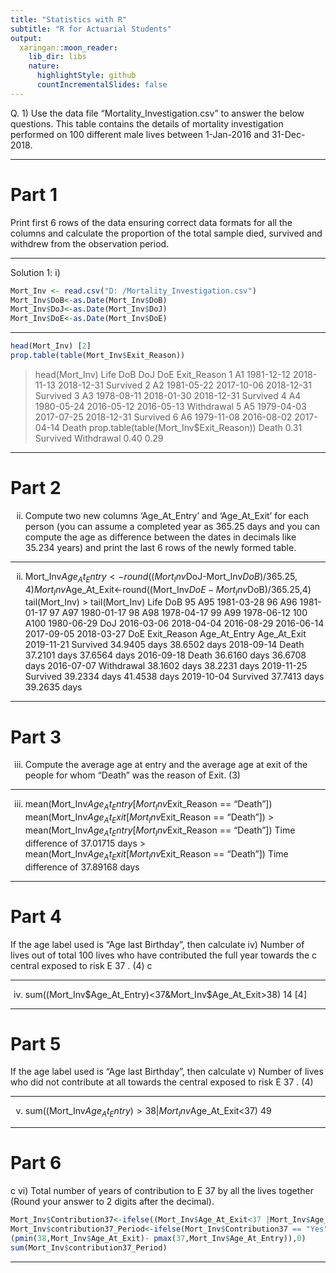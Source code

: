 ```yaml
---
title: "Statistics with R"
subtitle: "R for Actuarial Students"
output:
  xaringan::moon_reader:
    lib_dir: libs
    nature:
      highlightStyle: github
      countIncrementalSlides: false
---
```



Q. 1)
Use the data file “Mortality_Investigation.csv” to answer the below questions. This table
contains the details of mortality investigation performed on 100 different male lives
between 1-Jan-2016 and 31-Dec-2018.

---

Part 1
===========
Print first 6 rows of the data ensuring correct data formats for all the columns and
calculate the proportion of the total sample died, survived and withdrew from the
observation period.

---

Solution 1:
i)
```r
Mort_Inv <- read.csv("D: /Mortality_Investigation.csv")
Mort_Inv$DoB<-as.Date(Mort_Inv$DoB)
Mort_Inv$DoJ<-as.Date(Mort_Inv$DoJ)
Mort_Inv$DoE<-as.Date(Mort_Inv$DoE)

```

---


```r
head(Mort_Inv) [2]
prop.table(table(Mort_Inv$Exit_Reason)) 

```
> head(Mort_Inv)
Life
DoB
DoJ
DoE Exit_Reason
1
A1 1981-12-12 2018-11-13 2018-12-31
Survived
2
A2 1981-05-22 2017-10-06 2018-12-31
Survived
3
A3 1978-08-11 2018-01-30 2018-12-31
Survived
4
A4 1980-05-24 2016-05-12 2016-05-13 Withdrawal
5
A5 1979-04-03 2017-07-25 2018-12-31
Survived
6
A6 1979-11-08 2016-08-02 2017-04-14
Death
> prop.table(table(Mort_Inv$Exit_Reason))
Death
0.31
Survived Withdrawal
0.40
0.29




---

Part 2
=====================


ii) Compute two new columns ‘Age_At_Entry’ and ‘Age_At_Exit’ for each person (you
can assume a completed year as 365.25 days and you can compute the age as difference
between the dates in decimals like 35.234 years) and print the last 6 rows of the newly
formed table.

---

ii)
Mort_Inv$Age_At_Entry<-round((Mort_Inv$DoJ-Mort_Inv$DoB)/365.25,4)
Mort_Inv$Age_At_Exit<-round((Mort_Inv$DoE-Mort_Inv$DoB)/365.25,4)
tail(Mort_Inv)
> tail(Mort_Inv)
Life
DoB
95
A95 1981-03-28
96
A96 1981-01-17
97
A97 1980-01-17
98
A98 1978-04-17
99
A99 1978-06-12
100 A100 1980-06-29
DoJ
2016-03-06
2018-04-04
2016-08-29
2016-06-14
2017-09-05
2018-03-27
DoE Exit_Reason Age_At_Entry Age_At_Exit
2019-11-21
Survived 34.9405 days 38.6502 days
2018-09-14
Death 37.2101 days 37.6564 days
2016-09-18
Death 36.6160 days 36.6708 days
2016-07-07 Withdrawal 38.1602 days 38.2231 days
2019-11-25
Survived 39.2334 days 41.4538 days
2019-10-04
Survived 37.7413 days 39.2635 days

---

Part 3
=====================
iii) Compute the average age at entry and the average age at exit of the people for whom
“Death” was the reason of Exit. (3)

---

iii)
mean(Mort_Inv$Age_At_Entry[Mort_Inv$Exit_Reason == "Death"])
mean(Mort_Inv$Age_At_Exit[Mort_Inv$Exit_Reason == "Death"])
> mean(Mort_Inv$Age_At_Entry[Mort_Inv$Exit_Reason == "Death"])
Time difference of 37.01715 days
> mean(Mort_Inv$Age_At_Exit[Mort_Inv$Exit_Reason == "Death"])
Time difference of 37.89168 days


---


Part 4
=====================
If the age label used is “Age last Birthday”, then calculate
iv) Number of lives out of total 100 lives who have contributed the full year towards the
c
central exposed to risk E 37
. (4)
c

---

iv)
sum((Mort_Inv$Age_At_Entry)<37&Mort_Inv$Age_At_Exit>38)
 14
[4]

---


Part 5
=====================
If the age label used is “Age last Birthday”, then calculate
v) Number of lives who did not contribute at all towards the central exposed to risk E 37
. (4)

---


v)
sum((Mort_Inv$Age_At_Entry)>38|Mort_Inv$Age_At_Exit<37)
 49


---

Part 6
=====================
c
vi) Total number of years of contribution to E 37
by all the lives together (Round your
answer to 2 digits after the decimal).

```r
Mort_Inv$Contribution37<-ifelse((Mort_Inv$Age_At_Exit<37 |Mort_Inv$Age_At_Entry> 38),"No","Yes" )
Mort_Inv$contribution37_Period<-ifelse(Mort_Inv$Contribution37 == "Yes",
(pmin(38,Mort_Inv$Age_At_Exit)- pmax(37,Mort_Inv$Age_At_Entry)),0)
sum(Mort_Inv$contribution37_Period)
```

---
